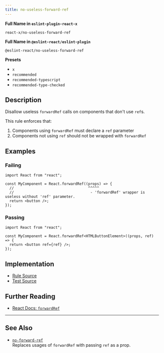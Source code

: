 ```yaml
---
title: no-useless-forward-ref
---
```


**Full Name in `eslint-plugin-react-x`**

```plain copy
react-x/no-useless-forward-ref
```

**Full Name in `@eslint-react/eslint-plugin`**

```plain copy
@eslint-react/no-useless-forward-ref
```

**Presets**

- `x`
- `recommended`
- `recommended-typescript`
- `recommended-type-checked`

## Description

Disallow useless `forwardRef` calls on components that don't use `ref`s.

This rule enforces that:

1. Components using `forwardRef` must declare a `ref` parameter
2. Components not using `ref` should not be wrapped with `forwardRef`

## Examples

### Failing

```tsx
import React from "react";

const MyComponent = React.forwardRef((props) => {
  //                                  ^^^^^
  //                                   - 'forwardRef' wrapper is useless without 'ref' parameter.
  return <button />;
});
```

### Passing

```tsx
import React from "react";

const MyComponent = React.forwardRef<HTMLButtonElement>((props, ref) => {
  return <button ref={ref} />;
});
```

## Implementation

- [Rule Source](https://github.com/Rel1cx/eslint-react/tree/main/packages/plugins/eslint-plugin-react-x/src/rules/no-useless-forward-ref.ts)
- [Test Source](https://github.com/Rel1cx/eslint-react/tree/main/packages/plugins/eslint-plugin-react-x/src/rules/no-useless-forward-ref.spec.ts)

## Further Reading

- [React Docs: `forwardRef`](https://react.dev/reference/react/forwardRef)

---

## See Also

- [`no-forward-ref`](./no-forward-ref)\
  Replaces usages of `forwardRef` with passing `ref` as a prop.

